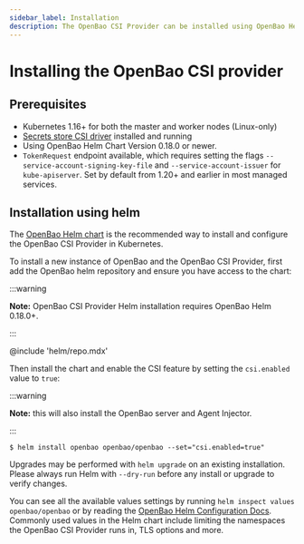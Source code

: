 ```yaml
---
sidebar_label: Installation
description: The OpenBao CSI Provider can be installed using OpenBao Helm.
---
```


# Installing the OpenBao CSI provider

## Prerequisites

- Kubernetes 1.16+ for both the master and worker nodes (Linux-only)
- [Secrets store CSI driver](https://secrets-store-csi-driver.sigs.k8s.io/getting-started/installation.html) installed and running
- Using OpenBao Helm Chart Version 0.18.0 or newer.
- `TokenRequest` endpoint available, which requires setting the flags
  `--service-account-signing-key-file` and `--service-account-issuer` for
  `kube-apiserver`. Set by default from 1.20+ and earlier in most managed services.

## Installation using helm

The [OpenBao Helm chart](../helm/index.mdx) is the recommended way to
install and configure the OpenBao CSI Provider in Kubernetes.

To install a new instance of OpenBao and the OpenBao CSI Provider, first add the
OpenBao helm repository and ensure you have access to the chart:

:::warning

**Note:** OpenBao CSI Provider Helm installation requires OpenBao Helm 0.18.0+.

:::

@include 'helm/repo.mdx'

Then install the chart and enable the CSI feature by setting the
`csi.enabled` value to `true`:

:::warning

**Note:** this will also install the OpenBao server and Agent Injector.

:::

```shell-session
$ helm install openbao openbao/openbao --set="csi.enabled=true"
```

Upgrades may be performed with `helm upgrade` on an existing installation. Please
always run Helm with `--dry-run` before any install or upgrade to verify
changes.

You can see all the available values settings by running `helm inspect values openbao/openbao` or by reading the [OpenBao Helm Configuration
Docs](../helm/configuration.mdx). Commonly used values in the Helm
chart include limiting the namespaces the OpenBao CSI Provider runs in, TLS options and
more.

<!-- TODO: uncomment once OpenShift is known to work -->
<!-- ## Installation on OpenShift -->

<!-- We recommend using the [OpenBao agent injector on Openshift](../helm/openshift.mdx) -->
<!-- instead of the Secrets Store CSI driver. OpenShift -->
<!-- [does not recommend](https://docs.openshift.com/container-platform/4.9/storage/persistent_storage/persistent-storage-hostpath.html) -->
<!-- using `hostPath` mounting in production or -->
<!-- [certify Helm charts](https://github.com/redhat-certification/chart-verifier/blob/dbf89bff2d09142e4709d689a9f4037a739c2244/docs/helm-chart-checks.md#table-2-helm-chart-default-checks) -->
<!-- using CSI objects because pods must run as privileged. Pods will have elevated access to -->
<!-- other pods on the same node, which OpenShift does not recommend. -->

<!-- You can run the Secrets Store CSI driver with additional -->
<!-- security configurations on a OpenShift development -->
<!-- or testing cluster. -->

<!-- Deploy the Secrets Store CSI driver and OpenBao Helm chart -->
<!-- to your OpenShift cluster. -->

<!-- Then, patch the `DaemonSet` for the OpenBao CSI provider to -->
<!-- run with a privileged security context. -->

<!-- ```shell-session -->
<!-- $ kubectl patch daemonset openbao-csi-provider \ -->
<!--   --type='json' \ -->
<!--   --patch='[{"op": "add", "path": "/spec/template/spec/containers/0/securityContext", "value": {"privileged": true} }]' -->
<!-- ``` -->

<!-- The Secrets Store CSI driver and OpenBao CSI provider need `hostPath` mount access. -->
<!-- Add the service account for the Secrets Store CSI driver to the `privileged` -->
<!-- [security context constraint](https://cloud.redhat.com/blog/managing-sccs-in-openshift). -->

<!-- ```shell-session -->
<!-- $ oc adm policy add-scc-to-user privileged system:serviceaccount:${KUBERNETES_OPENBAO_NAMESPACE}:secrets-store-csi-driver -->
<!-- ``` -->

<!-- Add the service account for the OpenBao CSI provider to the `privileged` -->
<!-- security context constraint. -->

<!-- ```shell-session -->
<!-- $ oc adm policy add-scc-to-user privileged system:serviceaccount:${KUBERNETES_OPENBAO_NAMESPACE}:openbao-csi-provider -->
<!-- ``` -->

<!-- You need to give additional access to the application retrieving secrets with the OpenBao CSI provider. -->
<!-- Create a `SecurityContextConstraint` to `allowHostDirVolumePlugin`, `allowHostDirVolumePlugin`, and -->
<!-- `allowHostPorts` for the application's service account. -->
<!-- You can adjust the other attributes based on your application's runtime configuration. -->

<!-- ```shell-session -->
<!-- $ cat > application-scc.yaml << EOF -->
<!-- apiVersion: security.openshift.io/v1 -->
<!-- kind: SecurityContextConstraints -->
<!-- metadata: -->
<!--   name: openbao-csi-provider -->
<!-- allowPrivilegedContainer: false -->
<!-- allowHostDirVolumePlugin: true -->
<!-- allowHostNetwork: true -->
<!-- allowHostPorts: true -->
<!-- allowHostIPC: false -->
<!-- allowHostPID: false -->
<!-- readOnlyRootFilesystem: false -->
<!-- defaultAddCapabilities: -->
<!-- - SYS_ADMIN -->
<!-- runAsUser: -->
<!--   type: RunAsAny -->
<!-- seLinuxContext: -->
<!--   type: RunAsAny -->
<!-- fsGroup: -->
<!--   type: RunAsAny -->
<!-- users: -->
<!-- - system:serviceaccount:${KUBERNETES_APPLICATION_NAMESPACE}:${APPLICATION_SERVICE_ACCOUNT} -->
<!-- EOF -->
<!-- ``` -->

<!-- Add the security context constraint for the application. -->

<!-- ```shell-session -->
<!-- $ kubectl apply -f application-scc.yaml -->
<!-- ``` -->
